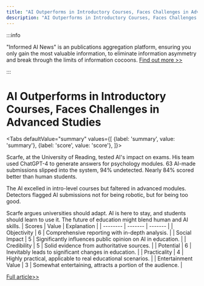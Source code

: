```yaml
---
title: "AI Outperforms in Introductory Courses, Faces Challenges in Advanced Studies"
description: "AI Outperforms in Introductory Courses, Faces Challenges in Advanced Studies"
---
```



:::info

"Informed AI News" is an publications aggregation platform, ensuring you only gain the most valuable information, to eliminate information asymmetry and break through the limits of information cocoons.  [Find out more >>](/)

:::

# AI Outperforms in Introductory Courses, Faces Challenges in Advanced Studies


<Tabs
	defaultValue="summary"
	values={[
	{label: 'summary', value: 'summary'},
	{label: 'score', value: 'score'},
]}>
<TabItem value="summary">



Scarfe, at the University of Reading, tested AI's impact on exams. His team used ChatGPT-4 to generate answers for psychology modules. 63 AI-made submissions slipped into the system, 94% undetected. Nearly 84% scored better than human students.

The AI excelled in intro-level courses but faltered in advanced modules. Detectors flagged AI submissions not for being robotic, but for being too good.

Scarfe argues universities should adapt. AI is here to stay, and students should learn to use it. The future of education might blend human and AI skills.
</TabItem>
<TabItem value="score">
	| Scores     | Value   | Explanation |
	| -------- | ------- | ------- |
	| Objectivity  | 6    | Comprehensive reporting with in-depth analysis.    |
	| Social Impact | 5     | Significantly influences public opinion on AI in education.    |
	| Credibility    | 5    | Solid evidence from authoritative sources.    |
	| Potential    | 6    | Inevitably leads to significant changes in education.    |
	| Practicality    | 4    | Highly practical, applicable to real educational scenarios.    |
	| Entertainment Value    | 3    | Somewhat entertaining, attracts a portion of the audience.    |
</TabItem>
</Tabs>

[Full article>>](https://news.slashdot.org/story/24/06/29/005233/chatgpt-outperforms-undergrads-in-intro-level-courses-falls-short-later?utm_source=rss1.0mainlinkanon&utm_medium=feed)

